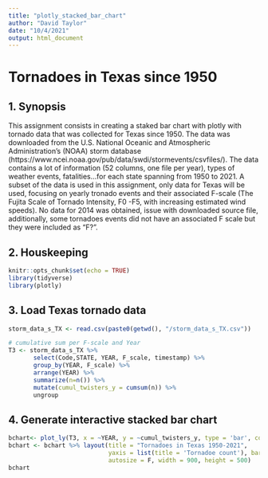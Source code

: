 ```yaml
---
title: "plotly_stacked_bar_chart"
author: "David Taylor"
date: "10/4/2021"
output: html_document
---
```


# Tornadoes in Texas since 1950

## 1. Synopsis
This assignment consists in creating a staked bar chart with plotly with tornado data that was collected for Texas since 1950. The data was downloaded from the U.S. National Oceanic and Atmospheric Administration's (NOAA) storm database (https://www.ncei.noaa.gov/pub/data/swdi/stormevents/csvfiles/). The data contains a lot of information (52 columns, one file per year), types of weather events, fatalities...for each state spanning from 1950 to 2021.  A subset of the data is used in this assignment, only data for Texas will be used, focusing on yearly tronado events and their associated F-scale (The Fujita Scale of Tornado Intensity, F0 -F5, with increasing estimated wind speeds). No data for 2014 was obtained, issue with downloaded source file, additionally, some tornadoes events did not have an associated F scale but they were included as "F?".

## 2. Houskeeping
```r
knitr::opts_chunk$set(echo = TRUE)
library(tidyverse)
library(plotly)
```
## 3. Load Texas tornado data
```r
storm_data_s_TX <- read.csv(paste0(getwd(), "/storm_data_s_TX.csv"))

# cumulative sum per F-scale and Year
T3 <- storm_data_s_TX %>%
       select(Code,STATE, YEAR, F_scale, timestamp) %>%
       group_by(YEAR, F_scale) %>% 
       arrange(YEAR) %>%
       summarize(n=n()) %>% 
       mutate(cumul_twisters_y = cumsum(n)) %>%
       ungroup
```
## 4. Generate interactive stacked bar chart
```r
bchart<- plot_ly(T3, x = ~YEAR, y = ~cumul_twisters_y, type = 'bar', color= ~F_scale)
bchart <- bchart %>% layout(title = "Tornadoes in Texas 1950-2021", 
                            yaxis = list(title = 'Tornadoe count'), barmode = 'stack',
                            autosize = F, width = 900, height = 500)
bchart
```
